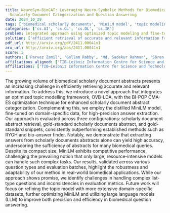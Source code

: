 ```yaml
---
title: NeuroSym-BioCAT: Leveraging Neuro-Symbolic Methods for Biomedical
  Scholarly Document Categorization and Question Answering
date: 2024_10_29
tags: ['biomedical scholarly documents', 'MiniLM model', 'topic modeling', 'OVB-LDA', 'large language models', 'answer extraction', 'information retrieval', 'BI-POP CMA-ES', 'evaluation metrics']
categories: ['cs.AI', 'cs.CL', 'cs.DL', 'cs.IR']
problem: integrated approach using optimized topic modeling and fine-tuned MiniLM for document categorization and answer extraction
solution: ['efficient retrieval of accurate and relevant information from biomedical scholarly document abstracts']
pdf_url: http://arxiv.org/pdf/2411.00041v1
arx_url: http://arxiv.org/abs/2411.00041v1
score: 5
authors: ['Parvez Zamil', 'Gollam Rabby', 'Md. Sadekur Rahman', 'Sören Auer']
affiliations_aligned: ['TIB—Leibniz Information Centre for Science and Technology, Hannover, Germany', 'TIB—Leibniz Information Centre for Science and Technology, Hannover, Germany', 'TIB—Leibniz Information Centre for Science and Technology, Hannover, Germany', 'TIB—Leibniz Information Centre for Science and Technology, Hannover, Germany']
affiliations: ['TIB—Leibniz Information Centre for Science and Technology, Hannover, Germany']
---
```



The growing volume of biomedical scholarly document abstracts presents an
increasing challenge in efficiently retrieving accurate and relevant
information. To address this, we introduce a novel approach that integrates an
optimized topic modelling framework, OVB-LDA, with the BI-POP CMA-ES
optimization technique for enhanced scholarly document abstract categorization.
Complementing this, we employ the distilled MiniLM model, fine-tuned on
domain-specific data, for high-precision answer extraction. Our approach is
evaluated across three configurations: scholarly document abstract retrieval,
gold-standard scholarly documents abstract, and gold-standard snippets,
consistently outperforming established methods such as RYGH and bio-answer
finder. Notably, we demonstrate that extracting answers from scholarly
documents abstracts alone can yield high accuracy, underscoring the sufficiency
of abstracts for many biomedical queries. Despite its compact size, MiniLM
exhibits competitive performance, challenging the prevailing notion that only
large, resource-intensive models can handle such complex tasks. Our results,
validated across various question types and evaluation batches, highlight the
robustness and adaptability of our method in real-world biomedical
applications. While our approach shows promise, we identify challenges in
handling complex list-type questions and inconsistencies in evaluation metrics.
Future work will focus on refining the topic model with more extensive
domain-specific datasets, further optimizing MiniLM and utilizing large
language models (LLM) to improve both precision and efficiency in biomedical
question answering.
